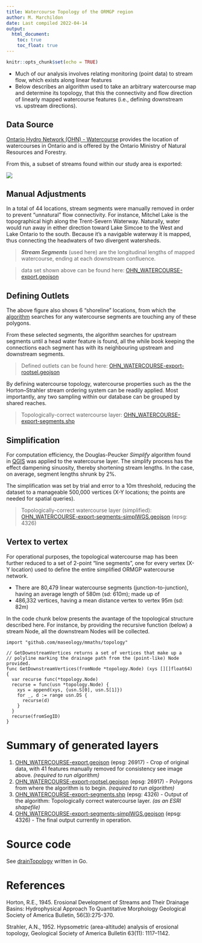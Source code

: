 ```yaml
---
title: Watercourse Topology of the ORMGP region
author: M. Marchildon
date: Last compiled 2022-04-14
output: 
  html_document:
    toc: true
    toc_float: true
---
```


```r
knitr::opts_chunk$set(echo = TRUE)
```


* Much of our analysis involves relating monitoring (point data) to stream flow, which exists along linear features
* Below describes an algorithm used to take an arbitrary watercourse map and determine its topology, that this the connectivity and flow direction of linearly mapped watercourse features (i.e., defining downstream vs. upstream directions).
 

## Data Source

[Ontario Hydro Network (OHN) - Watercourse](https://geohub.lio.gov.on.ca/datasets/a222f2996e7c454f9e8d028aa05995d3_26/about) provides the location of watercourses in Ontario and is offered by the Ontario Ministry of Natural Resources and Forestry.

From this, a subset of streams found within our study area is exported:

![](fig/OHN_WATERCOURSE-export.png)




## Manual Adjustments

In a total of 44 locations, stream segments were manually removed in order to prevent "unnatural" flow connectivity. For instance, Mitchel Lake is the topographical high along the Trent-Severn Waterway. Naturally, water would run away in either direction toward Lake Simcoe to the West and Lake Ontario to the south. Because it's a navigable waterway it is mapped, thus connecting the headwaters of two divergent watersheds.

> __*Stream Segments*__ (used here) are the longitudinal lengths of mapped watercourse, ending at each downstream confluence.

> data set shown above can be found here: [OHN_WATERCOURSE-export.geojson](https://www.dropbox.com/s/6vstocu2d2sm3ta/OHN_WATERCOURSE-export.7z?dl=1)

## Defining Outlets

The above figure also shows 6 "shoreline" locations, from which the [algorithm](https://github.com/OWRC/interpolants/tree/main/interpolation/drainTopology) searches for any watercourse segments are touching any of these polygons.

From these selected segments, the algorithm searches for upstream segments until a head water feature is found, all the while book keeping the connections each segment has with its neighbouring upstream and downstream segments.

> Defined outlets can be found here: [OHN_WATERCOURSE-export-rootsel.geojson](https://www.dropbox.com/s/tzdead8bz77xm02/OHN_WATERCOURSE-export-rootsel.geojson?dl=1)

By defining watercourse topology, watercourse properties such as the the Horton–Strahler stream ordering system can be readily applied. Most importantly, any two sampling within our database can be grouped by shared reaches.

> Topologically-correct watercourse layer: [OHN_WATERCOURSE-export-segments.shp](https://www.dropbox.com/s/e470r6duqc5nb56/OHN_WATERCOURSE-export-segments.7z?dl=1) 


## Simplification

For computation efficiency, the Douglas-Peucker *Simplify* algorithm found in [QGIS](https://www.qgis.org) was applied to the watercourse layer. The simplify process has the effect dampening sinuosity, thereby shortening stream lengths. In the case, on average, segment lengths shrunk by 2%.

The simplification was set by trial and error to a 10m threshold, reducing the dataset to a manageable 500,000 vertices (X-Y locations; the points are needed for spatial queries).

> Topologically-correct watercourse layer (simplified): [OHN_WATERCOURSE-export-segments-simplWGS.geojson](https://www.dropbox.com/s/nielu61qkb6j3zc/OHN_WATERCOURSE-export-segments-simplWGS.geojson?dl=1) (epsg: 4326)


## Vertex to vertex

For operational purposes, the topological watercourse map has been further reduced to a set of 2-point "line segments", one for every vertex (X-Y location) used to define the entire simplified ORMGP watercourse network.

* There are 80,479 linear watercourse segments (junction-to-junction), having an average length of 580m (sd: 610m); made up of
* 486,332 vertices, having a mean distance vertex to vertex 95m (sd: 82m)

In the code chunk below presents the avantage of the topological structure described here. For instance, by providing the recursive function (below) a stream Node, all the downstream Nodes will be collected.


```
import "github.com/maseology/mmaths/topology"

// GetDownstreamVertices returns a set of vertices that make up a 
// polyline marking the drainage path from the (point-like) Node provided.
func GetDownstreamVertices(fromNode *topology.Node) (xys [][]float64) {
  var recurse func(*topology.Node)
  recurse = func(usn *topology.Node) {
    xys = append(xys, {usn.S[0], usn.S[1]})
    for _, d := range usn.DS {
      recurse(d)
    }
  }
  recurse(fromSegID)
}
```

# Summary of generated layers

1. [OHN_WATERCOURSE-export.geojson](https://www.dropbox.com/s/6vstocu2d2sm3ta/OHN_WATERCOURSE-export.7z?dl=1) (epsg: 26917) - Crop of original data, with 41 features manually removed for consistency see image above. *(required to run algorithm)*
1. [OHN_WATERCOURSE-export-rootsel.geojson](https://www.dropbox.com/s/tzdead8bz77xm02/OHN_WATERCOURSE-export-rootsel.geojson?dl=1) (epsg: 26917) - Polygons from where the algorithm is to begin. *(required to run algorithm)*
1. [OHN_WATERCOURSE-export-segments.shp](https://www.dropbox.com/s/e470r6duqc5nb56/OHN_WATERCOURSE-export-segments.7z?dl=1) (epsg: 4326) - Output of the algorithm: Topologically correct watercourse layer. *(as an ESRI shapefile)*
1. [OHN_WATERCOURSE-export-segments-simplWGS.geojson](https://www.dropbox.com/s/nielu61qkb6j3zc/OHN_WATERCOURSE-export-segments-simplWGS.geojson?dl=1) (epsg: 4326) - The final output currently in operation.


# Source code

See [drainTopology](https://github.com/OWRC/interpolants/tree/main/interpolation/drainTopology) written in Go.



# References

Horton, R.E., 1945. Erosional Development of Streams and Their Drainage Basins: Hydrophysical Approach To Quantitative Morphology Geological Society of America Bulletin, 56(3):275-370.

Strahler, A.N., 1952. Hypsometric (area-altitude) analysis of erosional topology, Geological Society of America Bulletin 63(11): 1117–1142.
